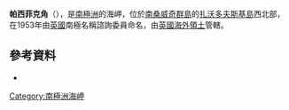 {{Coord|56|19|S|27|36|W||display=title}}

'''帕西菲克角'''（{{lang-en|Pacific Point}}），是[[南極洲|南極洲]]的海岬，位於[[南桑威奇群島|南桑威奇群島]]的[[扎沃多夫斯基島|扎沃多夫斯基島]]西北部，在1953年由[[英國|英國]]南極名稱諮詢委員命名，由[[英國海外領土|英國海外領土]]管轄。

==參考資料==
* {{usgs-gazetteer}}

{{Antarctica-geo-stub}}
[[Category:南極洲海岬|Category:南極洲海岬]]